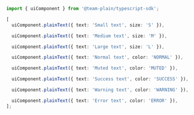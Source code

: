 ```ts
import { uiComponent } from '@team-plain/typescript-sdk';

[
  uiComponent.plainText({ text: 'Small text', size: 'S' }),

  uiComponent.plainText({ text: 'Medium text', size: 'M' }),

  uiComponent.plainText({ text: 'Large text', size: 'L' }),

  uiComponent.plainText({ text: 'Normal text', color: 'NORMAL' }),

  uiComponent.plainText({ text: 'Muted text', color: 'MUTED' }),

  uiComponent.plainText({ text: 'Success text', color: 'SUCCESS' }),

  uiComponent.plainText({ text: 'Warning text', color: 'WARNING' }),

  uiComponent.plainText({ text: 'Error text', color: 'ERROR' }),
];
```
